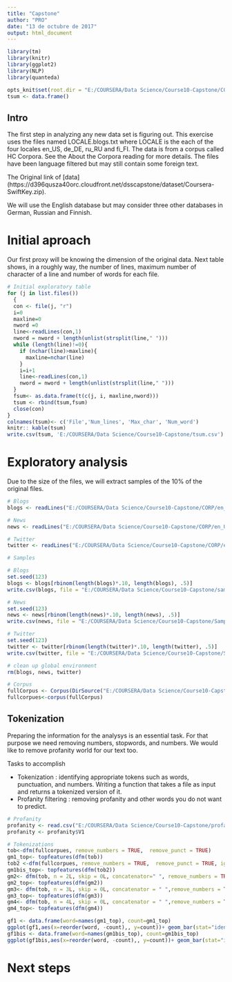 ---
title: "Capstone"
author: "PRO"
date: "13 de octubre de 2017"
output: html_document
---

```{r echo=FALSE, include=FALSE}
library(tm)
library(knitr)
library(ggplot2)
library(NLP)
library(quanteda)

opts_knit$set(root.dir = "E:/COURSERA/Data Science/Course10-Capstone/CORP")
tsum <- data.frame()

```

## Intro
 
The first step in analyzing any new data set is figuring out.
This exercise uses the files named LOCALE.blogs.txt where LOCALE is the each of the four locales en_US, de_DE, ru_RU and fi_FI. The data is from a corpus called HC Corpora. See the About the Corpora reading for more details. The files have been language filtered but may still contain some foreign text.

The Original link of [data] (https://d396qusza40orc.cloudfront.net/dsscapstone/dataset/Coursera-SwiftKey.zip).

We will use the English database but may consider three other databases in German, Russian and Finnish.


# Initial aproach

Our first proxy will be knowing the dimension of the original data. Next table shows, in a roughly way, the number of lines, maximum number of character of a line and number of words for each file. 

```{r echo=FALSE, include=FALSE, warning=FALSE}
# Initial exploratory table
for (j in list.files())
  {
  con <- file(j, "r") 
  i=0
  maxline=0
  nword =0
  line<-readLines(con,1)
  nword = nword + length(unlist(strsplit(line," ")))
  while (length(line)!=0){
    if (nchar(line)>maxline){
      maxline=nchar(line)
    }
    i=i+1
    line<-readLines(con,1)
    nword = nword + length(unlist(strsplit(line," ")))
  }
  fsum<- as.data.frame(t(c(j, i, maxline,nword)))
  tsum <- rbind(tsum,fsum)
  close(con)
}
colnames(tsum)<- c('File','Num_lines', 'Max_char', 'Num_word')
knitr:: kable(tsum)
write.csv(tsum, 'E:/COURSERA/Data Science/Course10-Capstone/tsum.csv')
```

# Exploratory analysis

Due to the size of the files, we will extract samples of the 10% of the original files.

```{r echo=FALSE, include=FALSE, warning=FALSE}

# Blogs
blogs <- readLines("E:/COURSERA/Data Science/Course10-Capstone/CORP/en_US.blogs.txt")

# News
news <- readLines("E:/COURSERA/Data Science/Course10-Capstone/CORP/en_US.news.txt")

# Twitter
twitter <- readLines("E:/COURSERA/Data Science/Course10-Capstone/CORP/en_US.twitter.txt")
```



```{r echo=FALSE, include=FALSE, warning=FALSE}
# Samples

# Blogs
set.seed(123)
blogs <- blogs[rbinom(length(blogs)*.10, length(blogs), .5)]
write.csv(blogs, file = "E:/COURSERA/Data Science/Course10-Capstone/sample/blog.sample.csv", row.names = FALSE, col.names = FALSE)

# News
set.seed(123)
news <- news[rbinom(length(news)*.10, length(news), .5)]
write.csv(news, file = "E:/COURSERA/Data Science/Course10-Capstone/Sample/news.sample.csv", row.names = FALSE, col.names = FALSE)

# Twitter
set.seed(123)
twitter <- twitter[rbinom(length(twitter)*.10, length(twitter), .5)]
write.csv(twitter, file = "E:/COURSERA/Data Science/Course10-Capstone/Sample/twitter.sample.csv", row.names = FALSE, col.names = FALSE)

# clean up global environment
rm(blogs, news, twitter)

# Corpus
fullCorpus <- Corpus(DirSource("E:/COURSERA/Data Science/Course10-Capstone/Sample"), readerControl = list(language="en_US"))
fullcorpues<-corpus(fullCorpus)

```


## Tokenization

Preparing the information for the analysys is an essential task. For that purpose we need removing numbers, stopwords, and numbers. We would like to remove profanity world for our text too.

Tasks to accomplish

- Tokenization : identifying appropriate tokens such as words, punctuation, and numbers. Writing a function that takes a file as input and returns a tokenized version of it.
- Profanity filtering : removing profanity and other words you do not want to predict.


```{r echo=FALSE, include=FALSE, warning=FALSE}
# Profanity
profanity <- read.csv("E:/COURSERA/Data Science/Course10-Capstone/profanity_list.csv", header=FALSE, stringsAsFactors=FALSE)
profanity <- profanity$V1

# Tokenizations
tob<-dfm(fullcorpues, remove_numbers = TRUE,  remove_punct = TRUE)
gm1_top<- topfeatures(dfm(tob))
tob2 <-dfm(fullcorpues, remove_numbers = TRUE,  remove_punct = TRUE, ignoredFeatures=c(stopwords("english"),profanity))
gm1bis_top<- topfeatures(dfm(tob2))
gm2<- dfm(tob, n = 2L, skip = 0L, concatenator=" ", remove_numbers = TRUE,  remove_punct = TRUE)
gm2_top<- topfeatures(dfm(gm2))
gm3<- dfm(tob, n = 3L, skip = 0L, concatenator = " ",remove_numbers = TRUE,  remove_punct = TRUE)
gm3_top<- topfeatures(dfm(gm3))
gm4<- dfm(tob, n = 4L, skip = 0L, concatenator = " ",remove_numbers = TRUE,  remove_punct = TRUE)
gm4_top<- topfeatures(dfm(gm4))

```

```{r echo=FALSE, include=FALSE, warning=FALSE}
gf1 <- data.frame(word=names(gm1_top), count=gm1_top)
ggplot(gf1,aes(x=reorder(word, -count),, y=count))+ geom_bar(stat="identity")+ xlab('Count') + ylab('Words (unigrams)') + ggtitle('Most Common Unigrams Including Stop Words') 
gf1bis <- data.frame(word=names(gm1bis_top), count=gm1bis_top)
ggplot(gf1bis,aes(x=reorder(word, -count),, y=count))+ geom_bar(stat="identity")+ xlab('Count') + ylab('Words (unigrams)') + ggtitle('Most Common Unigrams Including Stop Words') 
```

# Next steps

